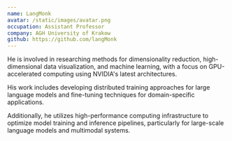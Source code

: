 ```yaml
---
name: LangMonk
avatar: /static/images/avatar.png
occupation: Assistant Professor
company: AGH University of Krakow
github: https://github.com/langMonk
---
```


He is involved in researching methods for dimensionality reduction, high-dimensional data visualization, and machine learning, with a focus on GPU-accelerated computing using NVIDIA's latest architectures.

His work includes developing distributed training approaches for large language models and fine-tuning techniques for domain-specific applications.

Additionally, he utilizes high-performance computing infrastructure to optimize model training and inference pipelines,
particularly for large-scale language models and multimodal systems.
